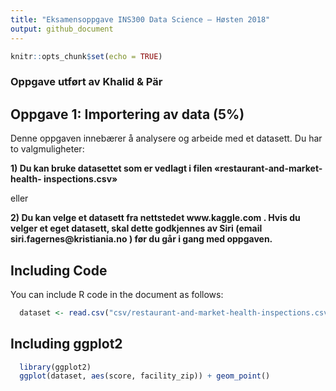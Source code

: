 ```yaml
---
title: "Eksamensoppgave INS300 Data Science – Høsten 2018"
output: github_document
---
```


```r
knitr::opts_chunk$set(echo = TRUE)
```

### Oppgave utført av Khalid & Pär

## Oppgave 1: Importering av data (5%)
Denne oppgaven innebærer å analysere og arbeide med et datasett. Du har to
valgmuligheter:

**1) Du kan bruke datasettet som er vedlagt i filen «restaurant-and-market-health-
inspections.csv»**

eller

**2) Du kan velge et datasett fra nettstedet www.kaggle.com . Hvis du velger et eget
datasett, skal dette godkjennes av Siri (email siri.fagernes@kristiania.no ) før du går i
gang med oppgaven.**

## Including Code

You can include R code in the document as follows:

```r
  dataset <- read.csv("csv/restaurant-and-market-health-inspections.csv")
```

## Including ggplot2

```r
  library(ggplot2)
  ggplot(dataset, aes(score, facility_zip)) + geom_point()
```
